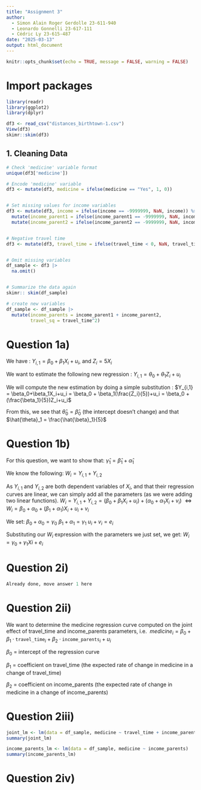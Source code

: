```yaml
---
title: "Assignment 3"
author: 
  - Simon Alain Roger Gerdolle 23-611-940
  - Leonardo Gonnelli 23-617-111
  - Cédric Ly 23-615-487
date: "2025-03-13"
output: html_document
---
```


```r
knitr::opts_chunk$set(echo = TRUE, message = FALSE, warning = FALSE)
```

# Import packages
```r
library(readr)
library(ggplot2)
library(dplyr)
```

```r
df3 <- read_csv("distances_birthtown-1.csv")
View(df3)
skimr::skim(df3)
```

## 1. Cleaning Data
```r
# Check 'medicine' variable format
unique(df3['medicine'])

# Encode 'medicine' variable
df3 <- mutate(df3, medicine = ifelse(medicine == "Yes", 1, 0))


# Set missing values for income variables
df3 <- mutate(df3, income = ifelse(income == -9999999, NaN, income)) %>%
  mutate(income_parent1 = ifelse(income_parent1 == -9999999, NaN, income_parent1)) %>%
  mutate(income_parent2 = ifelse(income_parent2 == -9999999, NaN, income_parent2))


# Negative travel time
df3 <- mutate(df3, travel_time = ifelse(travel_time < 0, NaN, travel_time))                    


# Omit missing variables 
df_sample <- df3 |>
  na.omit()


# Summarize the data again
skimr:: skim(df_sample)

# create new variables
df_sample <- df_sample |>
  mutate(income_parents = income_parent1 + income_parent2,
         travel_sq = travel_time^2)
```

# Question 1a)

We have : 
$Y_{i,1} = \beta_0 + \beta_1X_i+u_i$, and $Z_i = 5X_i$

We want to estimate the following new regression : 
$Y_{i, 1} = \theta_0 + \theta_1Z_i+u_i$

We will compute the new estimation by doing a simple substitution :
$Y_{i,1} = \beta_0+\beta_1X_i+u_i = \beta_0 + \beta_1(\frac{Z_i}{5})+u_i = \beta_0 + (\frac{\beta_1}{5})Z_i+u_i$

From this, we see that $\hat{\theta}_0 = \hat{\beta}_0$ (the intercept doesn't change) and that $\hat{\theta}_1 = \frac{\hat{\beta}_1}{5}$

# Question 1b)

For this question, we want to show that:
$\hat{\gamma}_1 = \hat{\beta}_1+\hat{\alpha}_1$

We know the following:
$W_i = Y_{i,1}+Y_{i,2}$

As $Y_{i,1}$ and $Y_{i,2}$ are both dependent variables of $X_i$, and that their regression curves are linear, we can simply add all the parameters (as we were adding two linear functions). 
$W_i = Y_{i,1}+Y_{i,2} = (\beta_0 + \beta_1X_i+u_i)+(\alpha_0+\alpha_1X_i+v_i)$
$\Leftrightarrow W_i =\beta_0 + \alpha_0 + (\beta_1 + \alpha_1)X_i + u_i + v_i$ 

We set:
$\beta_0 + \alpha_0 = \gamma_0$
$\beta_1 + \alpha_1 = \gamma_1$
$u_i+v_i = e_i$

Substituting our $W_i$ expression with the parameters we just set, we get:
$W_i = \gamma_0 + \gamma_1Xi+e_i$

# Question 2i)
```r
Already done, move answer 1 here
```

# Question 2ii)

We want to determine the medicine regression curve computed on the joint effect of travel_time and income_parents parameters, i.e. 
$medicine_i = \beta_0  + \beta_1 \cdot \texttt{travel_time}_i +\beta_2\cdot\texttt{income_parents}_i + u_i$

$\beta_0$ = intercept of the regression curve

$\beta_1$ = coefficient on travel_time (the expected rate of change in medicine in a change of travel_time)

$\beta_2$ = coefficient on income_parents (the expected rate of change in medicine in a change of income_parents)

# Question 2iii)
```r
joint_lm <- lm(data = df_sample, medicine ~ travel_time + income_parents)
summary(joint_lm)

income_parents_lm <- lm(data = df_sample, medicine ~ income_parents)
summary(income_parents_lm)
```

# Question 2iv)
```r

```
